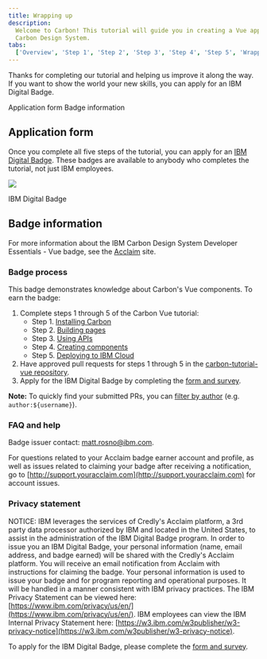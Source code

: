 ```yaml
---
title: Wrapping up
description:
  Welcome to Carbon! This tutorial will guide you in creating a Vue app with the
  Carbon Design System.
tabs:
  ['Overview', 'Step 1', 'Step 2', 'Step 3', 'Step 4', 'Step 5', 'Wrapping up']
---
```


<PageDescription>

Thanks for completing our tutorial and helping us improve it along the way. If
you want to show the world your new skills, you can apply for an IBM Digital
Badge.

</PageDescription>

<AnchorLinks>

<AnchorLink>Application form</AnchorLink>
<AnchorLink>Badge information</AnchorLink>

</AnchorLinks>

## Application form

Once you complete all five steps of the tutorial, you can apply for an
[IBM Digital Badge](https://badges.carbondesignsystem.com). These badges are
available to anybody who completes the tutorial, not just IBM employees.

<Row>
<Column colLg={8}>

![](/images/carbon-badge.png)

<Caption>IBM Digital Badge</Caption>

</Column>
</Row>

## Badge information

For more information about the IBM Carbon Design System Developer Essentials - Vue badge, see the [Acclaim](https://www.youracclaim.com/org/ibm/badge/ibm-carbon-design-system-developer-essentials-vue) site. 

### Badge process

This badge demonstrates knowledge about Carbon's Vue components. To earn the
badge:

1. Complete steps 1 through 5 of the Carbon Vue tutorial:
   - Step 1. [Installing Carbon](/developing/vue-tutorial/step-1)
   - Step 2. [Building pages](/developing/vue-tutorial/step-2)
   - Step 3. [Using APIs](/developing/vue-tutorial/step-3)
   - Step 4. [Creating components](/developing/vue-tutorial/step-4)
   - Step 5. [Deploying to IBM Cloud](/developing/vue-tutorial/step-5)
2. Have approved pull requests for steps 1 through 5 in the
   [carbon-tutorial-vue repository](https://github.com/carbon-design-system/carbon-tutorial-vue).
3. Apply for the IBM Digital Badge by completing the
   [form and survey](https://badges.carbondesignsystem.com/).

<InlineNotification>

**Note:** To quickly find your submitted PRs, you can
[filter by author](https://github.com/carbon-design-system/carbon-tutorial-vue/pulls?utf8=%E2%9C%93&q=author%3Ausername)
(e.g. `author:${username}`).

</InlineNotification>

### FAQ and help

Badge issuer contact: matt.rosno@ibm.com.

For questions related to your Acclaim badge earner account and profile, as well
as issues related to claiming your badge after receiving a notification, go to
[http://support.youracclaim.com](http://support.youracclaim.com) for account
issues.

### Privacy statement

NOTICE: IBM leverages the services of Credly's Acclaim platform, a 3rd party
data processor authorized by IBM and located in the United States, to assist in
the administration of the IBM Digital Badge program. In order to issue you an
IBM Digital Badge, your personal information (name, email address, and badge
earned) will be shared with the Credly's Acclaim platform. You will receive an
email notification from Acclaim with instructions for claiming the badge. Your
personal information is used to issue your badge and for program reporting and
operational purposes. It will be handled in a manner consistent with IBM privacy
practices. The IBM Privacy Statement can be viewed here:
[https://www.ibm.com/privacy/us/en/](https://www.ibm.com/privacy/us/en/). IBM
employees can view the IBM Internal Privacy Statement here:
[https://w3.ibm.com/w3publisher/w3-privacy-notice](https://w3.ibm.com/w3publisher/w3-privacy-notice).

To apply for the IBM Digital Badge, please complete the
[form and survey](https://badges.carbondesignsystem.com).
